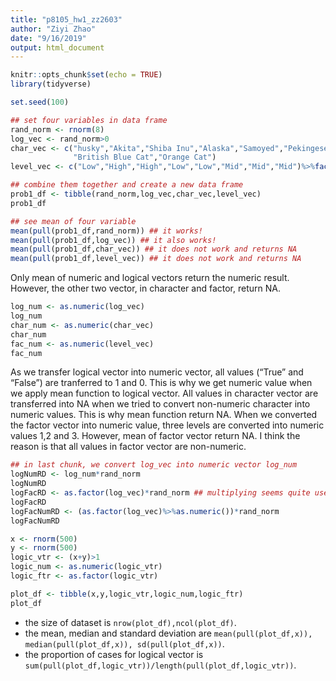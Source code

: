 ```yaml
---
title: "p8105_hw1_zz2603"
author: "Ziyi Zhao"
date: "9/16/2019"
output: html_document
---
```


```r
knitr::opts_chunk$set(echo = TRUE)
library(tidyverse)

```


```r
set.seed(100)

## set four variables in data frame
rand_norm <- rnorm(8)
log_vec <- rand_norm>0
char_vec <- c("husky","Akita","Shiba Inu","Alaska","Samoyed","Pekingese",
              "British Blue Cat","Orange Cat")
level_vec <- c("Low","High","High","Low","Low","Mid","Mid","Mid")%>%factor()

## combine them together and create a new data frame
prob1_df <- tibble(rand_norm,log_vec,char_vec,level_vec)
prob1_df

## see mean of four variable
mean(pull(prob1_df,rand_norm)) ## it works!
mean(pull(prob1_df,log_vec)) ## it also works!
mean(pull(prob1_df,char_vec)) ## it does not work and returns NA
mean(pull(prob1_df,level_vec)) ## it does not work and returns NA
```
Only mean of numeric and logical vectors return the numeric result.
However, the other two vector, in character and factor, return NA.

```r
log_num <- as.numeric(log_vec)
log_num
char_num <- as.numeric(char_vec)
char_num
fac_num <- as.numeric(level_vec)
fac_num
```
As we transfer logical vector into numeric vector, all values ("True" and "False") are tranferred to 1 and 0. This is why we get numeric value when we apply mean function to logical vector.
All values in character vector are transferred into NA when we tried to convert non-numeric character into numeric values. This is why mean function return NA.
When we converted the factor vector into numeric value, three levels are converted into numeric values 1,2 and 3. However, mean of factor vector return NA. I think the reason is that all values in factor vector are non-numeric.

```r
## in last chunk, we convert log_vec into numeric vector log_num
logNumRD <- log_num*rand_norm 
logNumRD
logFacRD <- as.factor(log_vec)*rand_norm ## multiplying seems quite useless
logFacRD
logFacNumRD <- (as.factor(log_vec)%>%as.numeric())*rand_norm
logFacNumRD
```

```r
x <- rnorm(500)
y <- rnorm(500)
logic_vtr <- (x+y)>1
logic_num <- as.numeric(logic_vtr)
logic_ftr <- as.factor(logic_vtr)

plot_df <- tibble(x,y,logic_vtr,logic_num,logic_ftr)
plot_df
```
* the size of dataset is `nrow(plot_df),ncol(plot_df)`.
* the mean, median and standard deviation are `mean(pull(plot_df,x)), median(pull(plot_df,x)), sd(pull(plot_df,x))`. 
* the proportion of cases for logical vector is `sum(pull(plot_df,logic_vtr))/length(pull(plot_df,logic_vtr))`.

```r

```

